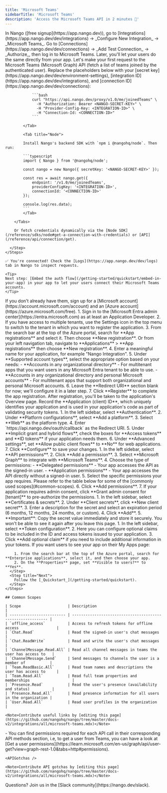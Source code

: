 ```yaml
---
title: 'Microsoft Teams'
sidebarTitle: 'Microsoft Teams'
description: 'Access the Microsoft Teams API in 2 minutes 💨'
---
```



<Tabs>
  <Tab title="🚀 Quickstart">
    <Steps>
      <Step title="Create an integration">
        In Nango ([free signup](https://app.nango.dev)), go to [Integrations](https://app.nango.dev/dev/integrations) -> _Configure New Integration_ -> _Microsoft Teams_.
      </Step>
      <Step title="Authorize Microsoft Teams">
        Go to [Connections](https://app.nango.dev/dev/connections) -> _Add Test Connection_ -> _Authorize_, then log in to Microsoft Teams. Later, you'll let your users do the same directly from your app.
      </Step>
      <Step title="Call the Microsoft Teams API">
        Let's make your first request to the Microsoft Teams (Microsoft Graph) API (fetch a list of teams joined by the authenticated user). Replace the placeholders below with your [secret key](https://app.nango.dev/dev/environment-settings), [integration ID](https://app.nango.dev/dev/integrations), and [connection ID](https://app.nango.dev/dev/connections):
        <Tabs>
            <Tab title="cURL">

                ```bash
                curl "https://api.nango.dev/proxy/v1.0/me/joinedTeams" \
                  -H "Authorization: Bearer <NANGO-SECRET-KEY>" \
                  -H "Provider-Config-Key: <INTEGRATION-ID>" \
                  -H "Connection-Id: <CONNECTION-ID>"
                ```

            </Tab>

            <Tab title="Node">

            Install Nango's backend SDK with `npm i @nangohq/node`. Then run:

            ```typescript
            import { Nango } from '@nangohq/node';

            const nango = new Nango({ secretKey: '<NANGO-SECRET-KEY>' });

            const res = await nango.get({
                endpoint: '/v1.0/me/joinedTeams',
                providerConfigKey: '<INTEGRATION-ID>',
                connectionId: '<CONNECTION-ID>'
            });

            console.log(res.data);
            ```
            </Tab>

        </Tabs>

        Or fetch credentials dynamically via the [Node SDK](/reference/sdks/node#get-a-connection-with-credentials) or [API](/reference/api/connection/get).

      </Step>
    </Steps>

    ✅ You're connected! Check the [Logs](https://app.nango.dev/dev/logs) tab in Nango to inspect requests.

    <Tip>
    Next step: [Embed the auth flow](/getting-started/quickstart/embed-in-your-app) in your app to let your users connect their Microsoft Teams accounts.
    </Tip>
  </Tab>
  <Tab title="🧑‍💻 OAuth app setup">
    <Steps>
      <Step title="Create a Microsoft account and Azure account">
        If you don't already have them, sign up for a [Microsoft account](https://account.microsoft.com/account) and an [Azure account](https://azure.microsoft.com/free).
      </Step>
      <Step title="Register an application in Microsoft Entra ID">
        1. Sign in to the [Microsoft Entra admin center](https://entra.microsoft.com) as at least an Application Developer.
        2. If you have access to multiple tenants, use the Settings icon in the top menu to switch to the tenant in which you want to register the application.
        3. From the search bar at the top of the Azure portal, search for **App registrations** and select it. Then choose **New registration**. Or from your left navigation tab, navigate to **Applications** > **App registrations** then choose **New registration**.
        4. Enter a meaningful name for your application, for example "Nango Integration".
        5. Under **Supported account types**, select the appropriate option based on your needs:
           - **Accounts in any organizational directory** - For multitenant apps that you want users in any Microsoft Entra tenant to be able to use.
           - **Accounts in any organizational directory and personal Microsoft accounts** - For multitenant apps that support both organizational and personal Microsoft accounts.
        6. Leave the **Redirect URI** section blank for now; we'll configure it in a later step.
        7. Click **Register** to complete the app registration.
      </Step>
      <Step title="Note your application (client) ID">
        After registration, you'll be taken to the application's Overview page. Record the **Application (client) ID**, which uniquely identifies your application and is used in your application's code as part of validating security tokens.
      </Step>
      <Step title="Add a redirect URI">
        1. In the left sidebar, select **Authentication**.
        2. Under **Platform configurations**, select **Add a platform**.
        3. Select **Web** as the platform type.
        4. Enter `https://api.nango.dev/oauth/callback` as the Redirect URI.
        5. Under **Implicit grant and hybrid flows**, check the boxes for **Access tokens** and **ID tokens** if your application needs them.
        6. Under **Advanced settings**, set **Allow public client flows** to **No** for web applications.
        7. Click **Configure** to save your changes.
      </Step>
      <Step title="Add API permissions">
        1. In the left sidebar, select **API permissions**.
        2. Click **Add a permission**.
        3. Select **Microsoft Graph** to integrate with **Microsoft Teams**.
        4. Choose the type of permissions:
           - **Delegated permissions** - Your app accesses the API as the signed-in user.
           - **Application permissions** - Your app accesses the API directly without a signed-in user.
        5. Select the specific permissions your app requires. Please refer to the table below for some of the [commonly used scopes](#common-scopes).
        6. Click **Add permissions**.
        7. If your application requires admin consent, click **Grant admin consent for [tenant]** to pre-authorize the permissions.
      </Step>
      <Step title="Create a client secret">
        1. In the left sidebar, select **Certificates & secrets**.
        2. Under **Client secrets**, click **New client secret**.
        3. Enter a description for the secret and select an expiration period (6 months, 12 months, 24 months, or custom).
        4. Click **Add**.
        5. **Important**: Copy the secret value immediately and store it securely. You won't be able to see it again after you leave this page.
      </Step>
      <Step title="Configure token settings (optional)">
        1. In the left sidebar, select **Token configuration**.
        2. Here you can configure optional claims to be included in the ID and access tokens issued to your application.
        3. Click **Add optional claim** if you need to include additional information in your tokens.
      </Step>
      <Step title="Configure app visibility (optional)">
        If you want users to see your app on their My Apps page:
        
        1. From the search bar at the top of the Azure portal, search for **Enterprise applications**, select it, and then choose your app.
        2. On the **Properties** page, set **Visible to users?** to **Yes**.
      </Step>
      <Step title="Next">
        Follow the [_Quickstart_](/getting-started/quickstart).
      </Step>
    </Steps>

    ## Common Scopes

    | Scope                     | Description                                                 |
    | ------------------------- | ----------------------------------------------------------- |
    | `offline_access`          | Access to refresh tokens for offline access                 |
    | `Chat.Read`               | Read the signed-in user's chat messages                     |
    | `Chat.ReadWrite`          | Read and write the user's chat messages                     |
    | `ChannelMessage.Read.All` | Read all channel messages in teams the user has access to   |
    | `ChannelMessage.Send`     | Send messages to channels the user is a member of           |
    | `Team.ReadBasic.All`      | Read team names and descriptions the user has access to     |
    | `Team.Read.All`           | Read full team properties and memberships                   |
    | `Presence.Read`           | Read the user's presence (availability and status)          |
    | `Presence.Read.All`       | Read presence information for all users in the organization |
    | `User.Read.All`           | Read user profiles in the organization                      |

  </Tab>
  <Tab title="🔗 Useful links">
    <UsefulLinks />

    <Note>Contribute useful links by [editing this page](https://github.com/nangohq/nango/tree/master/docs-v2/integrations/all/microsoft-teams.mdx)</Note>
  </Tab>
  <Tab title="🚨 API gotchas">
    - You can find permissions required for each API call in their corresponding API methods section, i.e, to get a user from Teams, you can have a look at [Get a user permissions](https://learn.microsoft.com/en-us/graph/api/user-get?view=graph-rest-1.0&tabs=http#permissions).
    
    <APIGotchas />

    <Note>Contribute API gotchas by [editing this page](https://github.com/nangohq/nango/tree/master/docs-v2/integrations/all/microsoft-teams.mdx)</Note>
  </Tab>
</Tabs>

<Info>
    Questions? Join us in the [Slack community](https://nango.dev/slack).
</Info>

